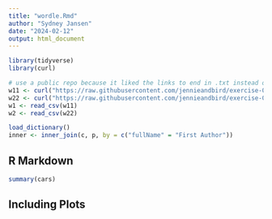```yaml
---
title: "wordle.Rmd"
author: "Sydney Jansen"
date: "2024-02-12"
output: html_document
---
```


```r
library(tidyverse)
library(curl)

# use a public repo because it liked the links to end in .txt instead of the token
w11 <- curl("https://raw.githubusercontent.com/jennieandbird/exercise-04/main/collins-scrabble-words-2019.txt") 
w22 <- curl("https://raw.githubusercontent.com/jennieandbird/exercise-04/main/google-10000-english-usa-no-swears.txt") 
w1 <- read_csv(w11)
w2 <- read_csv(w22)

load_dictionary()
inner <- inner_join(c, p, by = c("fullName" = "First Author"))
```

## R Markdown



```r
summary(cars)
```

## Including Plots



```r

```

